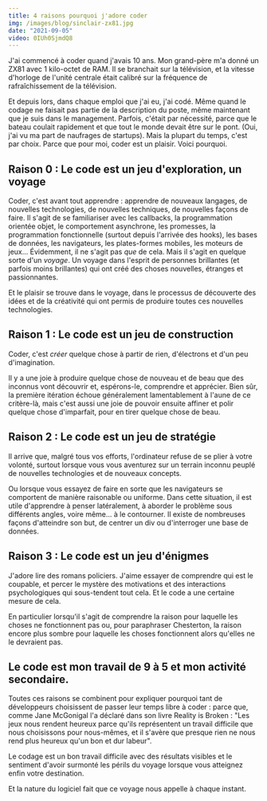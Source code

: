 ```yaml
---
title: 4 raisons pourquoi j'adore coder
img: /images/blog/sinclair-zx81.jpg
date: "2021-09-05"
video: 0IUh0SjmdQ8
---
```


J'ai commencé à coder quand j'avais 10 ans. Mon grand-père m'a donné un ZX81 avec 1 kilo-octet de RAM. Il se branchait sur la télévision, et la vitesse d'horloge de l'unité centrale était calibré sur la fréquence de rafraîchissement de la télévision.

Et depuis lors, dans chaque emploi que j'ai eu, j'ai codé. Même quand le codage ne faisait pas partie de la description du poste, même maintenant que je suis dans le management. Parfois, c'était par nécessité, parce que le bateau coulait rapidement et que tout le monde devait être sur le pont. (Oui, j'ai vu ma part de naufrages de startups). Mais la plupart du temps, c'est par choix. Parce que pour moi, coder est un plaisir. Voici pourquoi.

## Raison 0 : Le code est un jeu d'exploration, un voyage
Coder, c'est avant tout apprendre : apprendre de nouveaux langages, de nouvelles technologies, de nouvelles techniques, de nouvelles façons de faire. Il s'agit de se familiariser avec les callbacks, la programmation orientée objet, le comportement asynchrone, les promesses, la programmation fonctionnelle (surtout depuis l'arrivée des hooks), les bases de données, les navigateurs, les plates-formes mobiles, les moteurs de jeux... Évidemment, il ne s'agit pas _que_ de cela. Mais il s'agit en quelque sorte d'un _voyage_. Un voyage dans l'esprit de personnes brillantes (et parfois moins brillantes) qui ont créé des choses nouvelles, étranges et passionnantes. 

Et le plaisir se trouve dans le voyage, dans le processus de découverte des idées et de la créativité qui ont permis de produire toutes ces nouvelles technologies.

## Raison 1 : Le code est un jeu de construction
Coder, c'est _créer_ quelque chose à partir de rien, d'électrons et d'un peu d'imagination. 

Il y a une joie à produire quelque chose de nouveau et de beau que des inconnus vont découvrir et, espérons-le, comprendre et apprécier. Bien sûr, la première itération échoue généralement lamentablement à l'aune de ce critère-là, mais c'est aussi une joie de pouvoir ensuite affiner et polir quelque chose d'imparfait, pour en tirer quelque chose de beau.

## Raison 2 : Le code est un jeu de stratégie
Il arrive que, malgré tous vos efforts, l'ordinateur refuse de se plier à votre volonté, surtout lorsque vous vous aventurez sur un terrain inconnu peuplé de nouvelles technologies et de nouveaux concepts. 

Ou lorsque vous essayez de faire en sorte que les navigateurs se comportent de manière raisonable ou uniforme. Dans cette situation, il est utile d'apprendre à penser latéralement, à aborder le problème sous différents angles, voire même... à le contourner. Il existe de nombreuses façons d'atteindre son but, de centrer un div ou d'interroger une base de données.

## Raison 3 : Le code est un jeu d'énigmes
J'adore lire des romans policiers. J'aime essayer de comprendre qui est le coupable, et percer le mystère des motivations et des interactions psychologiques qui sous-tendent tout cela. Et le code a une certaine mesure de cela. 

En particulier lorsqu'il s'agit de comprendre la raison pour laquelle les choses ne fonctionnent pas ou, pour paraphraser Chesterton, la raison encore plus sombre pour laquelle les choses fonctionnent alors qu'elles ne le devraient pas.

## Le code est mon travail de 9 à 5 et mon activité secondaire.
Toutes ces raisons se combinent pour expliquer pourquoi tant de développeurs choisissent de passer leur temps libre à coder : parce que, comme Jane McGonigal l'a déclaré dans son livre Reality is Broken : "Les jeux nous rendent heureux parce qu'ils représentent un travail difficile que nous choisissons pour nous-mêmes, et il s'avère que presque rien ne nous rend plus heureux qu'un bon et dur labeur". 

Le codage est un bon travail difficile avec des résultats visibles et le sentiment d'avoir surmonté les périls du voyage lorsque vous atteignez enfin votre destination.

Et la nature du logiciel fait que ce voyage nous appelle à chaque instant.